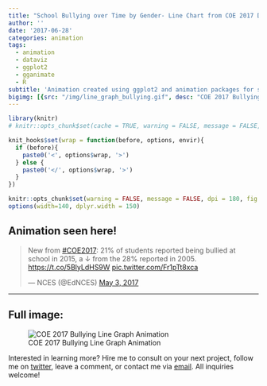 ```yaml
---
title: "School Bullying over Time by Gender- Line Chart from COE 2017 Data Release"
author: ''
date: '2017-06-28'
categories: animation
tags:
  - animation
  - dataviz
  - ggplot2
  - gganimate
  - R
subtitle: 'Animation created using ggplot2 and animation packages for social media distribution'
bigimg: [{src: "/img/line_graph_bullying.gif", desc: "COE 2017 Bullying Line Graph Animation"}]
---
```


```r
library(knitr)
# knitr::opts_chunk$set(cache = TRUE, warning = FALSE, message = FALSE, dpi = 180, out.extra='class = "img-responsive"')

```

```r
knit_hooks$set(wrap = function(before, options, envir){
  if (before){
    paste0('<', options$wrap, '>')
  } else {
    paste0('</', options$wrap, '>')
  }
})

knitr::opts_chunk$set(warning = FALSE, message = FALSE, dpi = 180, fig.height = 5, fig.width = 7, fig.align = "center")
options(width=140, dplyr.width = 150)
```

## Animation seen here!

<blockquote class="twitter-tweet" data-lang="en"><p lang="en" dir="ltr">New from <a href="https://twitter.com/hashtag/COE2017?src=hash">#COE2017</a>: 21% of students reported being bullied at school in 2015, a ↓ from the 28% reported in 2005. <a href="https://t.co/5BlyLdHS9W">https://t.co/5BlyLdHS9W</a> <a href="https://t.co/Fr1pTt8xca">pic.twitter.com/Fr1pTt8xca</a></p>&mdash; NCES (@EdNCES) <a href="https://twitter.com/EdNCES/status/859807520881344512">May 3, 2017</a></blockquote>
<script async src="//platform.twitter.com/widgets.js" charset="utf-8"></script>

***

## Full image:

![COE 2017 Bullying Line Graph Animation](/img/line_graph_bullying.gif)

Interested in learning more? Hire me to consult on your next project, follow me on [twitter](https://twitter.com/mikeleeco), leave a comment, or contact me via [email](mailto:mdlee12@gmail.com). All inquiries welcome!

